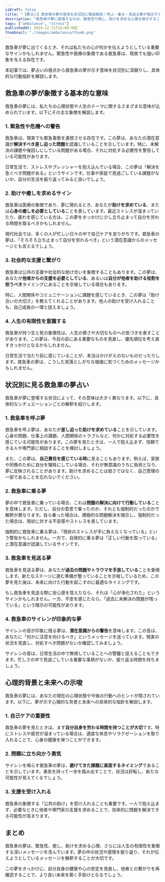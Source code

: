 ```yaml
---
isDraft: false
title: "【夢占い】救急車の夢の意味を状況別に徹底解説！呼ぶ・乗る・見送る夢が暗示するメッセージ"
description: "救急車が夢に登場するのは、緊急性や癒し、助けを求める心理を暗示することがあります。本記事では、夢占いの視点から救急車の夢が伝える深いメッセージを状況別に解説し、現実生活に活かせるヒントをお届けします。"
tags: ["ambulance", "stress"]
publishedAt: 2024-12-21T14:00:00Z
thumbnail: "./images/ambulance/thumb.png"
---
```


救急車が夢に出てくるとき、それは私たちの心が何かを伝えようとしている重要なサインかもしれません。緊急性や医療の象徴である救急車は、現実でも強い印象を与える存在です。

本記事では、夢占いの視点から救急車の夢が示す意味を状況別に深掘りし、具体的な行動指針を解説します。

<TableOfContents />

<AdUnit />

## 救急車の夢が象徴する基本的な意味

救急車の夢には、私たちの心理状態や人生のテーマに関するさまざまな意味が込められています。以下にその主な象徴を解説します。

### 1. 緊急性や危機への警告

救急車は、現実でも緊急事態を連想させる存在です。この夢は、あなたの潜在意識が<strong>解決すべき差し迫った問題</strong>を認識していることを示しています。特に、未解決の課題や後回しにしている問題がある場合、それに対処する必要性を警告している可能性があります。

日常生活で、ストレスやプレッシャーを抱え込んでいる場合、この夢は「解決を急ぐべき問題がある」というサインです。仕事や家庭で見過ごしている課題がないか、自分の生活を振り返ってみると良いでしょう。

### 2. 助けや癒しを求めるサイン

救急車は医療の象徴であり、夢に現れるとき、あなたが<strong>助けを求めている</strong>、または<strong>心身の癒しを必要としている</strong>ことを表しています。最近ストレスが溜まっていたり、疲れを感じている方は、この夢をきっかけに少し立ち止まって自分を労わる時間を取るべきかもしれません。

現代社会では、多くの人が忙しい日々の中で自己ケアを怠りがちです。救急車の夢は、「そろそろ立ち止まって自分を労わるべき」という潜在意識からのメッセージとも言えるでしょう。

### 3. 社会的な支援と繋がり

救急車は公共の支援や社会的な助け合いを象徴することもあります。この夢は、あなたが<strong>他者からの支援を必要としている</strong>、あるいは<strong>自分が他者を助ける役割を担うべき</strong>タイミングにあることを示唆している場合もあります。

特に、人間関係やコミュニケーションに課題を感じているとき、この夢は「助け合いの大切さ」を教えてくれることがあります。他人の助けを受け入れることも、自己成長の一環と捉えましょう。

### 4. 人生の有限性を意識する

救急車が持つ生と死の象徴性は、人生の儚さや大切なものへの気づきを表すことがあります。この夢は、今目の前にある重要なものを見直し、優先順位を考え直すきっかけとなるかもしれません。

日常生活で当たり前に感じていることが、本当はかけがえのないものだったりします。救急車の夢は、こうした見落としがちな価値に気づくためのメッセージかもしれません。

<AdUnit />

## 状況別に見る救急車の夢占い

救急車が夢に登場する状況によって、その意味は大きく異なります。以下に、具体的なシチュエーションごとの解釈を紹介します。

### 1. 救急車を呼ぶ夢

救急車を呼ぶ夢は、あなたが<strong>差し迫った助けを求めている</strong>ことを示しています。心身の問題、仕事上の課題、人間関係のトラブルなど、何かに対処する必要性を感じている可能性があります。この夢を見たときは、一人で抱え込まず、信頼できる人や専門家に相談することを検討しましょう。

また、この夢は、**自己責任を感じている時**に見ることもあります。例えば、家族や同僚のために自分を犠牲にしている場合、それが無意識のうちに負担となり、夢に反映されることがあります。助けを求めることは弱さではなく、自己管理の一部であることを忘れないでください。

### 2. 救急車に乗る夢

夢の中で救急車に乗っている場合、これは<strong>問題の解決に向けて行動している</strong>ことを意味します。ただし、自分の意思で乗ったのか、それとも強制的だったのかで解釈が異なります。自ら乗った場合は、積極的な問題解決を暗示し、強制的だった場合は、現状に対する不安感やストレスを表しています。

強制的に救急車に乗る夢は、「現状のストレスが手に負えなくなっている」という警告かもしれません。一方で、自発的に乗る夢は「正しい行動を取っている」と潜在意識が認識しているサインです。

### 3. 救急車を見送る夢

救急車を見送る夢は、あなたが<strong>過去の問題やトラウマを手放している</strong>ことを象徴します。新たなステージに進む準備が整っていることを示唆しているため、この夢を見た後は、未来に向けた行動を起こすのに最適なタイミングです。

もし救急車を見送る際に安心感を覚えたなら、それは「心が浄化された」というサインかもしれません。一方、不安を感じたなら、「過去に未解決の問題が残っている」という暗示の可能性があります。

### 4. 救急車のサイレンが印象的な夢

サイレンの音が印象に残る夢は、<strong>潜在意識からの警告</strong>を意味します。この音は、あなたに「何かに注意を向けるべき」というメッセージを送っています。現実の状況を見直し、対処すべき問題がないか確認してみましょう。

サイレンの音は、日常生活の中で無視していることへの警鐘と捉えることもできます。忙しさの中で見過ごしている重要な事柄がないか、振り返る時間を持ちましょう。

<AdUnit />

## 心理的背景と未来への示唆

救急車の夢には、あなたの現在の心理状態や今後の行動へのヒントが隠されています。以下に、夢が示す心理的な背景と未来への具体的な指針を解説します。

### 1. 自己ケアの重要性

救急車の夢を見たときは、まず**自分自身を労わる時間を持つことが大切**です。特にストレスや疲労が溜まっている場合は、適度な休息やリラクゼーションを取り入れることで、心身の健康を保つことができます。

### 2. 問題に立ち向かう勇気

サイレンを鳴らす救急車の夢は、**避けてきた課題に直面するタイミング**であることを示しています。勇気を持って一歩を踏み出すことで、状況は好転し、新たな可能性が見えてくるでしょう。

### 3. 支援を受け入れる

救急車の象徴する「公共の助け」を受け入れることも重要です。一人で抱え込まず、必要なときに他者や専門家の支援を求めることで、効率的に問題を解決できる可能性が高まります。

<AdUnit />

## まとめ

救急車の夢は、緊急性、癒し、助けを求める心理、さらには人生の有限性を象徴する深いメッセージを含んでいます。夢の中の状況や感情を振り返り、それが伝えようとしているメッセージを解釈することが大切です。

この夢をきっかけに、自分自身の健康や心の安定を見直し、他者との繋がりを再確認することで、より良い未来を築く手助けとなるでしょう。
